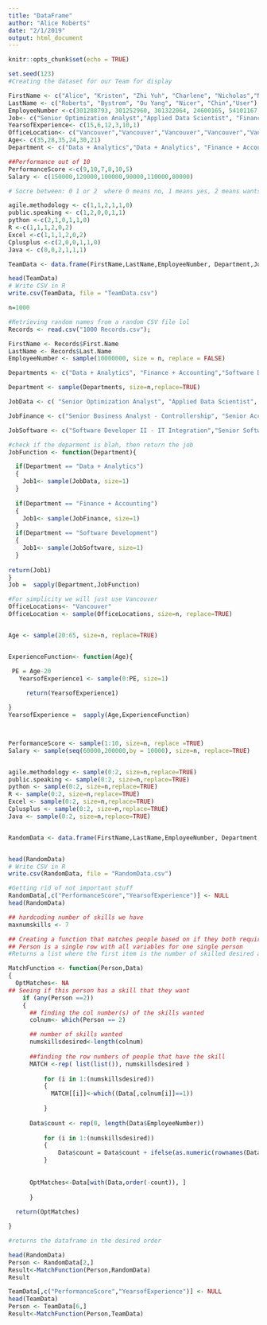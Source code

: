 ```yaml
---
title: "DataFrame"
author: "Alice Roberts"
date: "2/1/2019"
output: html_document
---
```


```r
knitr::opts_chunk$set(echo = TRUE)
```


```r
set.seed(123)
#Creating the dataset for our Team for display 

FirstName <- c("Alice", "Kristen", "Zhi Yuh", "Charlene", "Nicholas","New")
LastName <- c("Roberts", "Bystrom", "Ou Yang", "Nicer", "Chin","User")
EmployeeNumber <-c(301288793, 301252960, 301322064, 24600165, 54101167,1111111)
Job<- c("Senior Optimization Analyst","Applied Data Scientist", "Financial Analyst", "Software Developer II- IT Integration","Senior Software Developer- eCommerce Web","Business Analyst")
YearsofExperience<- c(15,6,12,3,10,1)
OfficeLocation<- c("Vancouver","Vancouver","Vancouver","Vancouver","Vancouver","Vancouver")
Age<- c(35,28,35,24,30,21)
Department <- c("Data + Analytics","Data + Analytics", "Finance + Accounting", "Software Development","Software Development","Data + Analytics")

##Performance out of 10 
PerformanceScore <-c(9,10,7,8,10,5)
Salary <- c(150000,120000,100000,90000,110000,80000)

# Socre between: 0 1 or 2  where 0 means no, 1 means yes, 2 means wants to learn

agile.methodology <- c(1,1,2,1,1,0)
public.speaking <- c(1,2,0,0,1,1)
python <-c(2,1,0,1,1,0)
R <-c(1,1,1,2,0,2)
Excel <-c(1,1,1,2,0,2)
Cplusplus <-c(2,0,0,1,1,0)
Java <- c(0,0,2,1,1,1)

TeamData <- data.frame(FirstName,LastName,EmployeeNumber, Department,Job,OfficeLocation, YearsofExperience,Age,PerformanceScore,Salary,agile.methodology,public.speaking,python,R,Excel,Cplusplus,Java)

head(TeamData)
# Write CSV in R
write.csv(TeamData, file = "TeamData.csv")


```


```r
n=1000

#Retrieving random names from a random CSV file lol 
Records <- read.csv("1000 Records.csv");

FirstName <- Records$First.Name
LastName <- Records$Last.Name
EmployeeNumber <- sample(10000000, size = n, replace = FALSE)

Departments <- c("Data + Analytics", "Finance + Accounting","Software Development")

Department <- sample(Departments, size=n,replace=TRUE)

JobData <- c( "Senior Optimization Analyst", "Applied Data Scientist", "Digital Analytics Developer, Practice Lead")

JobFinance <- c("Senior Business Analyst - Controllership", "Senior Accountant, Lease & Real Estate", "Intermediate Accountant, Advertising", "Financial Analyst","Intermediate Accountant, Severance & Benefits" )

JobSoftware <- c("Software Developer II - IT Integration","Senior Software Developer","Software Developer II - eCommerce","Software Developer II - IT", "Senior Software Developer - eCommerce Web")

#check if the deparment is blah, then return the job
JobFunction <- function(Department){

  if(Department == "Data + Analytics")
  {
    Job1<- sample(JobData, size=1)
  }
   
  if(Department == "Finance + Accounting")
  {
    Job1<- sample(JobFinance, size=1)
  }
  if(Department == "Software Development")
  {
    Job1<- sample(JobSoftware, size=1)
  }
   
return(Job1)
}
Job =  sapply(Department,JobFunction)

#For simplicity we will just use Vancouver
OfficeLocations<- "Vancouver"
OfficeLocation <- sample(OfficeLocations, size=n, replace=TRUE)


Age <- sample(20:65, size=n, replace=TRUE)


ExperienceFunction<- function(Age){

 PE = Age-20
   YearsofExperience1 <- sample(0:PE, size=1)
     
     return(YearsofExperience1)

}
YearsofExperience =  sapply(Age,ExperienceFunction)



PerformanceScore <- sample(1:10, size=n, replace =TRUE)
Salary <- sample(seq(60000,200000,by = 10000), size=n, replace=TRUE)


agile.methodology <- sample(0:2, size=n,replace=TRUE)
public.speaking <- sample(0:2, size=n,replace=TRUE)
python <- sample(0:2, size=n,replace=TRUE)
R <- sample(0:2, size=n,replace=TRUE)
Excel <- sample(0:2, size=n,replace=TRUE)
Cplusplus <- sample(0:2, size=n,replace=TRUE)
Java <- sample(0:2, size=n,replace=TRUE)


RandomData <- data.frame(FirstName,LastName,EmployeeNumber, Department,Job,OfficeLocation, YearsofExperience,Age,PerformanceScore,Salary,agile.methodology,public.speaking,python,R,Excel,Cplusplus,Java)


head(RandomData)
# Write CSV in R
write.csv(RandomData, file = "RandomData.csv")

```



```r
#Getting rid of not important stuff 
RandomData[,c("PerformanceScore","YearsofExperience")] <- NULL
head(RandomData)

## hardcoding number of skills we have 
maxnumskills <- 7

## Creating a function that matches people based on if they both require each other. 
## Person is a single row with all variables for one single person
#Returns a list where the first item is the number of skilled desired and the rest are the row of the matches associated 

MatchFunction <- function(Person,Data)
{
  OptMatches<- NA
## Seeing if this person has a skill that they want
    if (any(Person ==2))
    {
      ## finding the col number(s) of the skills wanted
      colnum<- which(Person == 2)

      ## number of skills wanted 
      numskillsdesired<-length(colnum)
      
      ##finding the row numbers of people that have the skill
      MATCH <-rep( list(list()), numskillsdesired ) 
      
          for (i in 1:(numskillsdesired))
          {
            MATCH[[i]]<-which((Data[,colnum[i]]==1))
        
          }
  
      Data$count <- rep(0, length(Data$EmployeeNumber)) 
      
          for (i in 1:(numskillsdesired))
          {
              Data$count = Data$count + ifelse(as.numeric(rownames(Data)) %in%  MATCH[[i]],1,0)
          }
  
  
      OptMatches<-Data[with(Data,order(-count)), ]
  
      }
  
  return(OptMatches) 

}

#returns the dataframe in the desired order 
```


```r
head(RandomData)
Person <- RandomData[2,]
Result<-MatchFunction(Person,RandomData)
Result
```
```r
TeamData[,c("PerformanceScore","YearsofExperience")] <- NULL
head(TeamData)
Person <- TeamData[6,]
Result<-MatchFunction(Person,TeamData)

```


